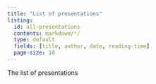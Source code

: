 ```yaml
---
title: "List of presentations"
listing:
  id: all-presentations 
  contents: markdown/*/
  type: default
  fields: [title, author, date, reading-time]
  page-size: 10
---
```


The list of presentations

:::{#all-presentations}
:::
